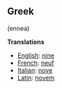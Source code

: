 ==Greek== (ennea)

'''Translations'''

*[[English]]: [[nine]]
*[[French]]: [[neuf]]
*[[Italian]]: [[nove]]
*[[Latin]]: [[novem]]